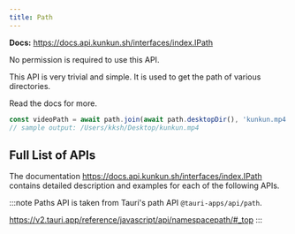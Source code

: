 ```yaml
---
title: Path
---
```


**Docs:** https://docs.api.kunkun.sh/interfaces/index.IPath

No permission is required to use this API.

This API is very trivial and simple. It is used to get the path of various directories.

Read the docs for more.


<ImportCodeBlock apiName="path" />

```ts
const videoPath = await path.join(await path.desktopDir(), 'kunkun.mp4')
// sample output: /Users/kksh/Desktop/kunkun.mp4
```

## Full List of APIs


The documentation https://docs.api.kunkun.sh/interfaces/index.IPath contains detailed description and examples for each of the following APIs.

<PathApiList />


:::note
Paths API is taken from Tauri's path API `@tauri-apps/api/path`.

https://v2.tauri.app/reference/javascript/api/namespacepath/#_top
:::

